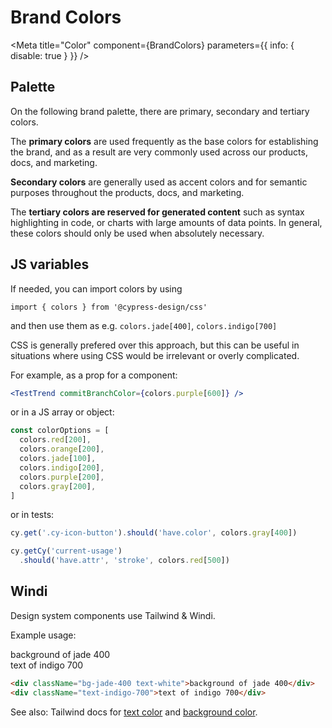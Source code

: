 

# Brand Colors

<Meta
  title="Color"
  component={BrandColors}
  parameters={{ info: { disable: true } }}
/>

## Palette


On the following brand palette, there are primary, secondary and tertiary colors.

The **primary colors** are used frequently as the base colors for establishing the brand, and as a result are very commonly used across our products, docs, and marketing. 

**Secondary colors** are generally used as accent colors and for semantic purposes throughout the products, docs, and marketing.

The **tertiary colors are reserved for generated content** such as syntax highlighting in code, or charts with large amounts of data points. In general, these colors should only be used when absolutely necessary.

<Canvas withSource="none">
  <BrandColors />
</Canvas>

## JS variables

If needed, you can import colors by using

`import { colors } from '@cypress-design/css'`

and then use them as e.g. `colors.jade[400]`, `colors.indigo[700]`

CSS is generally prefered over this approach, but this can be useful in situations where using CSS would be irrelevant or overly complicated.

For example, as a prop for a component:

```jsx
<TestTrend commitBranchColor={colors.purple[600]} />
```

or in a JS array or object:

```js
const colorOptions = [
  colors.red[200],
  colors.orange[200],
  colors.jade[100],
  colors.indigo[200],
  colors.purple[200],
  colors.gray[200],
]
```

or in tests:

```js
cy.get('.cy-icon-button').should('have.color', colors.gray[400])

cy.getCy('current-usage')
  .should('have.attr', 'stroke', colors.red[500])
```

## Windi

Design system components use Tailwind & Windi.

Example usage:

<div className="bg-jade-400 text-white">background of jade 400</div>
<div className="text-indigo-700">text of indigo 700</div>

```html
<div className="bg-jade-400 text-white">background of jade 400</div>
<div className="text-indigo-700">text of indigo 700</div>
```

See also: Tailwind docs for [text color](https://tailwindcss.com/docs/text-color) and [background color](https://tailwindcss.com/docs/background-color).
